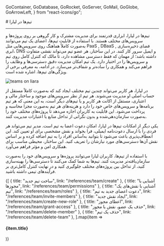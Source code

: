 
  GoContainer,
  GoDatabase,
  GoRocket,
  GoServer,
  GoMail,
  GoGlobe,
  GoArrowLeft,
} from "react-icons/go";


<Layout>
<Head>
<title>مستندات تیم‌ها در لیارا</title>
<meta property="og:title" content="مستندات خدمات رایانش ابری لیارا" />
<meta property="og:description" content="مستندات مربوط به آشنایی با تیم‌ها در لیارا"  />
<meta property="og:image" content="https://files.liara.ir/liara/logos/liara-poster.jpg" />
</Head>
# تیم‌ها در لیارا
<hr className="mb-2" />

تیم‌ها در لیارا، ابزاری قدرتمند برای مدیریت مشترک و کار گروهی بر روی
پروژه‌ها و سرویس‌های مختلف هستند. با استفاده از قابلیت تیم‌ها، اعضای یک تیم
می‌توانند به‌صورت کاملاً هماهنگ روی سرویس‌هایی مثل PaaS , DBaaS , فضای ذخیره‌سازی ابری، DNS و ایمیل سرور کار کنند. در این ساختار، هر عضو تیم می‌تواند نقشی متفاوت داشته باشد؛ از مهمان که فقط دسترسی مشاهده دارد، تا مالک که کنترل کامل روی تیم و سرویس‌ها را در اختیار دارد. یک تیم امکان مدیریت دقیق دسترسی‌ها و وظایف را فراهم می‌کند و همکاری را ساده‌تر و شفاف‌تر می‌سازد.
در ادامه، به معرفی برخی از ویژگی‌های تیم‌ها، اشاره شده است.

<div className="h-4" />
<img src="https://files.liara.ir/liara/teams/teams-on-liara.png" alt="teams on liara"/>


<div className="h-2" />

<Section id="independent-teams" title="امکان ساخت تیم‌های مجزا و مستقل" />

در لیارا، هر کاربر می‌تواند چندین تیم مختلف ایجاد کند که به‌صورت کاملاً مستقل از حساب اصلی او مدیریت می‌شوند. هر تیم 
از نظر سرویس‌های موجود و ساختار مالی و اعتباری،  مستقل از اکانت هر کاربر و یا تیم‌های دیگر است، به این معنی که
هر تیم برنامه‌ها و سرویس‌های خاص خود را دارد و هزینه‌های هر تیم به‌صورت مجزا محاسبه و پرداخت می‌شود. این قابلیت به کاربران اجازه می‌دهد تا پروژه‌های مختلف خود را به‌صورت سازمان‌دهی‌شده و بدون نگرانی از تداخل منابع یا اعتبارات مدیریت کنند.

<Section id="invite-members-and-create-roles" title="دعوت اعضا و تخصیص نقش‌ها" />

یکی دیگر از امکانات تیم‌ها در لیارا، امکان دعوت اعضا به تیم است. مدیر تیم می‌تواند هر فردی را با ارسال دعوت‌نامه ایمیلی، فرا بخواند و نقش مشخصی برای او تعیین کند. این انعطاف‌پذیری باعث می‌شود تا بتوانید به‌آسانی
افراد را به تیم اضافه کرده و بر اساس نقش آن‌ها دسترسی‌های مورد نیازشان را تعریف کنید.
این ساختار، محیطی مناسب برای همکاری امن و مؤثر فراهم می‌آورد.

<Section id="easy-project-management" title="مدیریت آسان پروژه‌ها" />

با استفاده از تیم‌ها، کاربران لیارا می‌توانند پروژه‌ها و سرویس‌های خود را به‌صورت سازمان‌یافته‌تر مدیریت کنند. 
تیم‌ها به شما کمک می‌کنند تا دسترسی‌ها را بهینه‌سازی کنید، از تداخل بین پروژه‌های مختلف جلوگیری کنید و در نهایت کنترل کامل‌تری بر فرآیندهای تیمی داشته باشید.

<Section id="also-read" title="در ادامه، بخوانید:" />

<div className="grid md:grid-cols-2 gap-4">
            {[
      {
        title: "ساخت تیم جدید",
        link: "/references/team/create"
      },
      {
        title: "آشنایی با مجوزها",
        link: "/references/team/permissions"
      },
      {
        title: "آشنایی با نقش‌های یک تیم",
        link: "/references/team/roles"
      },
      {
        title: "دعوت اعضای جدید به تیم",
        link: "/references/team/invite-members"
      },
      {
        title: "ایجاد نقش جدید",
        link: "/references/team/create-new-role"
      },
      {
        title: "اعطای مجوز",
        link: "/references/team/grant-access"
      },
      {
        title: "حذف یک عضو، نقش یا مجوز",
        link: "/references/team/delete-member"
      },
      {
        title: "حذف یک تیم",
        link: "/references/team/delete-team"
      },
  ].map(item =>
              <Link href={item.link}>
                <Card className="flex cursor-pointer w-full items-center justify-between">
                  <div className="flex items-center gap-3">
                    <h4>
                     {item.title}
                    </h4>
                  </div>
                  <GoArrowLeft className="ml-1" />
                </Card>
              </Link>
            )}
          </div>

<br />

</Layout>